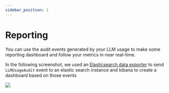 ```yaml
---
sidebar_position: 1
---
```



# Reporting

You can use the audit events generated by your LLM usage to make some reporting dashboard and follow your metrics in near real-time.

In the following screenshot, we used an [Elasticsearch data exporter](https://maif.github.io/otoroshi/manual/entities/data-exporters.html#elastic) to send
`LLMUsageAudit` event to an elastic search instance and kibana to create a dashboard based on those events

![](/img/kibana.png)
